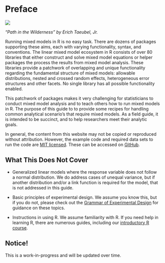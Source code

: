 # Preface {.unnumbered}

![](img/cover.jpg)

*"Path in the Wilderness" by Erich Taeubel, Jr.*

Running mixed models in R is no easy task. There are dozens of packages supporting these aims, each with varying functionality, syntax, and conventions. The linear mixed model ecosystem in R consists of over 80 libraries that either construct and solve mixed model equations or helper packages the process the results from mixed model analysis. These libraries provide a patchwork of overlapping and unique functionality regarding the fundamental structure of mixed models: allowable distributions, nested and crossed random effects, heterogeneous error structures and other facets. No single library has all possible functionality enabled.

This patchwork of packages makes it very challenging for statisticians to conduct mixed model analysis and to teach others how to run mixed models in R. The purpose of this guide to to provide some recipes for handling common analytical scenario's that require mixed models. As a field guide, it is intended to be succinct, and to help researchers meet their analytic goals. 

In general, the content from this website may not be copied or reproduced without attribution. However, the example code and required data sets to run the code are [MIT licensed](https://opensource.org/license/mit/){.external target="_blank"}. These can be accessed on [GitHub](https://github.com/IdahoAgStats/mixed-models-in-R/tree/main/data){.external target="_blank"}. 

## What This Does Not Cover

* Generalized linear models where the response variable does not follow a normal distribution. We do address cases of unequal variance, but if another distribution and/or a link function is required for the model, that is not addressed in this guide. 

* Basic principles of experimental design. We assume you know this, but if you do not, please check out the [Grammar of Experimental Design](https://emitanaka.org/edibble-book/){.external target="_blank"} for guidance on these topics. 

* Instructions in using R. We assume familiarity with R. If you need help in learning R, there are numerous guides, including our [introductory R course](https://idahoagstats.github.io/r-for-ag-scientists/){.external target="_blank"}. 

## Notice!

This is a work-in-progress and will be updated over time. 



